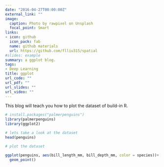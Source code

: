 ```yaml
---
date: "2016-04-27T00:00:00Z"
external_link: ""
image:
  caption: Photo by rawpixel on Unsplash
  focal_point: Smart
links:
- icon: github
  icon_pack: fab
  name: github materials
  url: https://github.com/flliu315/spatial
#slides: example
summary: a ggplot blog.
tags:
- Deep Learning
title: ggplot
url_code: ""
url_pdf: ""
url_slides: ""
url_video: ""
---
```


This blog will teach you how to plot the dataset of build-in R. 

```r
# install.packages("palmerpenguins")
library(palmerpenguins)
library(ggplot2)

# lets take a look at the dataset
head(penguins)

# plot the dataset

ggplot(penguins, aes(bill_length_mm, bill_depth_mm, color = species))+
  geom_point()

```
